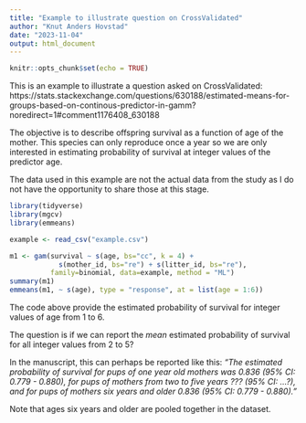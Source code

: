 ---
title: "Example to illustrate question on CrossValidated"
author: "Knut Anders Hovstad"
date: "2023-11-04"
output: html_document
---

```{r setup, include=FALSE}
knitr::opts_chunk$set(echo = TRUE)
```
This is an example to illustrate a question asked on CrossValidated: 
https://stats.stackexchange.com/questions/630188/estimated-means-for-groups-based-on-continous-predictor-in-gamm?noredirect=1#comment1176408_630188

The objective is to describe offspring survival as a function of 
age of the mother. This species can only reproduce once a year so 
we are only interested in estimating probability of survival at 
integer values of the predictor age.

The data used in this example are not the actual data from the study
as I do not have the opportunity to share those at this stage. 


```{r message=FALSE}
library(tidyverse)
library(mgcv)
library(emmeans)
```

```{r message=FALSE}
example <- read_csv("example.csv")
```

```{r}
m1 <- gam(survival ~ s(age, bs="cc", k = 4) + 
            s(mother_id, bs="re") + s(litter_id, bs="re"),
          family=binomial, data=example, method = "ML")
summary(m1)
emmeans(m1, ~ s(age), type = "response", at = list(age = 1:6))
```

The code above provide the estimated probability of survival for 
integer values of age from 1 to 6. 

The question is if we can report the *mean* estimated probability 
of survival for all integer values from 2 to 5? 

In the manuscript, this can perhaps be reported like this:
_"The estimated probability of survival for pups of one year old mothers was 0.836 (95% CI: 0.779 - 0.880), for pups of mothers from two to five years ??? (95% CI: ...?), and for pups of mothers six years and older 0.836 (95% CI: 0.779 - 0.880)."_

Note that ages six years and older are pooled together in the dataset.








